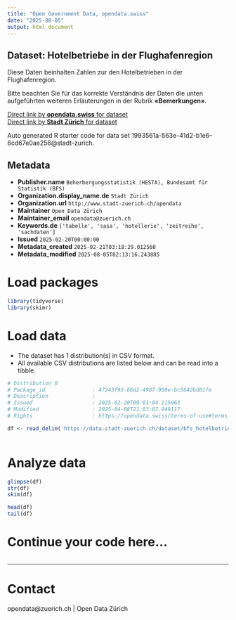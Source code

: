 ```yaml
---
title: "Open Government Data, opendata.swiss"
date: "2025-08-05"
output: html_document
---
```


## Dataset: Hotelbetriebe in der Flughafenregion

Diese Daten beinhalten Zahlen zur den Hotelbetrieben in der Flughafenregion.

Bitte beachten Sie für das korrekte Verständnis der Daten die unten aufgeführten weiteren Erläuterungen in der Rubrik **«Bemerkungen»**.


[Direct link by **opendata.swiss** for dataset](https://opendata.swiss/de/dataset/hotelbetriebe-in-der-flughafenregion)<br>
[Direct link by **Stadt Zürich** for dataset](https://data.stadt-zuerich.ch/dataset/bfs_hotelbetriebe_flughafenregion_od1103)

Auto generated R starter code for data set 1993561a-563e-41d2-b1e6-6cd67e0ae256@stadt-zurich.

## Metadata

- **Publisher.name** `Beherbergungsstatistik (HESTA), Bundesamt für Statistik (BFS)`
- **Organization.display_name.de** `Stadt Zürich`
- **Organization.url** `http://www.stadt-zuerich.ch/opendata`
- **Maintainer** `Open Data Zürich`
- **Maintainer_email** `opendata@zuerich.ch`
- **Keywords.de** `['tabelle', 'sasa', 'hotellerie', 'zeitreihe', 'sachdaten']`
- **Issued** `2025-02-20T00:00:00`
- **Metadata_created** `2025-02-21T03:18:29.012560`
- **Metadata_modified** `2025-08-05T02:13:16.243885`


# Load packages

```r

library(tidyverse)
library(skimr)

```

# Load data

-   The dataset has 1 distribution(s) in CSV format.
-   All available CSV distributions are listed below and can be read into a tibble.

```r

# Distribution 0
# Package_id               : 47243f95-86d2-4987-908e-bc5642bd81fe
# Description              : 
# Issued                   : 2025-02-20T09:01:04.115063
# Modified                 : 2025-04-08T21:03:07.949117
# Rights                   : https://opendata.swiss/terms-of-use#terms_open

df <- read_delim('https://data.stadt-zuerich.ch/dataset/bfs_hotelbetriebe_flughafenregion_od1103/download/WIR110OD1103.csv')



```

# Analyze data

```r

glimpse(df)
str(df)
skim(df)

head(df)
tail(df)

```

# Continue your code here...

```r

```

------------------------------------------------------------------------

# Contact

opendata@zuerich.ch | Open Data Zürich

